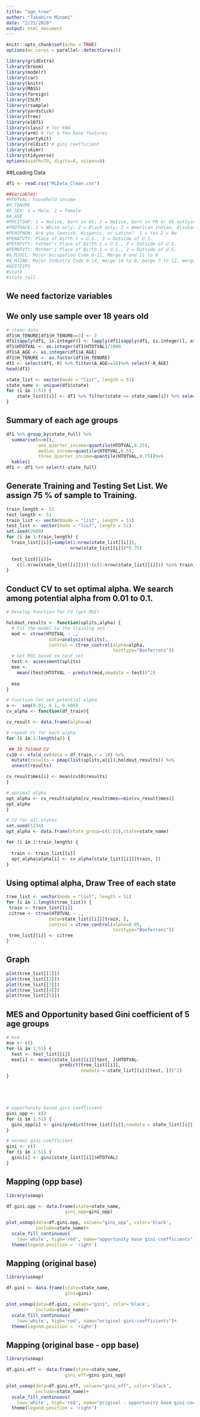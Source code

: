 ---
title: "age_tree"
author: "Takahiro Minami"
date: "2/25/2020"
output: html_document
---

```{r setup, include=FALSE}
knitr::opts_chunk$set(echo = TRUE)
options(mc.cores = parallel::detectCores())
```

```{r setup, include=FALSE}
library(gridExtra)
library(broom)
library(modelr)
library(car)
library(knitr)
library(MASS)
library(foreign)
library(ISLR)
library(rsample)
library(yardstick)
library(tree)
library(e1071)
library(class) # for kNN
library(arm) # for a few base features
library(partykit)
library(reldist) # gini coefficient
library(skimr)
library(tidyverse)
options(width=70, digits=4, scipen=8)
```


##Loading Data
```{r}
df1 <- read.csv("MLData_Clean.csv")
```

```{r} 
##Variables: 
#HTOTVAL: household income
#H_TENURE
#A_SEX: 1 = Male, 2 = Female
#A_AGE
#PRCITSHP: 1 = Native, born in US; 2 = Native, born in PR or US outlying area / Native, born abroad of US parent(s) / Foreign born, US cit by naturalization; 3 = Foreign born, not a US citizen
#PRDTRACE: 1 = White only; 2 = Black only; 3 = American Indian, Alaskan Native only (AI); 4 = Others
#PEHSPNON: Are you Spanish, Hispanic, or Latino?  1 = Yes 2 = No
#PENATVTY: Place of Birth 1 = U.S., 2 = Outside of U.S. 
#PEFNTVTY: Father's Place of Birth 1 = U.S., 2 = Outside of U.S. 
#PEMNTVTY: Mother's Place of Birth 1 = U.S., 2 = Outside of U.S. 
#A_MJOCC: Major Occupation Code 0-11, Merge 6 and 11 to 0 
#A_MJIND: Major Industry Code 0-14, merge 14 to 0, merge 7 to 12, merge 1 and 2
#GESTFIPS
#state
#state_full
```


## We need factorize variables
## We only use sample over 18 years old
```{r}
# clean data
df1$H_TENURE[df1$H_TENURE==3] <- 2
df1[sapply(df1, is.integer)] <- lapply(df1[sapply(df1, is.integer)], as.factor)
df1$HTOTVAL <- as.integer(df1$HTOTVAL)/1000
df1$A_AGE <- as.integer(df1$A_AGE)
df1$H_TENURE <- as.factor(df1$H_TENURE)
df1 <- select(df1,-X) %>% filter(A_AGE>=18)%>% select(-A_AGE)
head(df1)
```


```{r}
state_list <- vector(mode = "list", length = 51)
state_name <- unique(df1$state)
for (i in 1:51) {
    state_list[[i]] <- df1 %>% filter(state == state_name[i]) %>% select(-c(GESTFIPS,state))
}
```

## Summary of each age groups
```{r}
df1 %>% group_by(state_full) %>%
  summarise(n=n(),
            one_quarter_income=quantile(HTOTVAL,0.25),
            median_income=quantile(HTOTVAL,0.5),
            three_quarter_income=quantile(HTOTVAL,0.75))%>%
  kable()
df1 <- df1 %>% select(-state_full)
```

## Generate Training and Testing Set List. We assign 75 % of sample to Training.
```{r}
train_length <- 51
test_length <- 51
train_list <- vector(mode = "list", length = 51)
test_list <- vector(mode = "list", length = 51)
set.seed(2000)
for (i in 1:train_length) {
  train_list[[i]]=sample(1:nrow(state_list[[i]]),
                        nrow(state_list[[i]])*0.75)
  
  test_list[[i]]=
    c(1:nrow(state_list[[i]]))[!(c(1:nrow(state_list[[i]])) %in% train_list[[i]])]
}
```


## Conduct CV to set optimal alpha. We search among potential alpha from 0.01 to 0.1.
```{r}
# Develop function for CV (get MSE)

holdout_results <- function(splits,alpha) {
  # Fit the model to the training set
  mod <- ctree(HTOTVAL ~ .,
                data=analysis(splits),
                control = ctree_control(alpha=alpha,
                                        testtype="Bonferroni"))
  # Get MSE based on test set
  test <- assessment(splits)
  mse <- 
    mean((test$HTOTVAL - predict(mod,newdata = test))^2)
    
  mse
}

# function fot set potential alpha
a <-  seq(0.01, 0.1, 0.005)
cv_alpha <- function(df_train){

cv_result <- data.frame(alpha=a)

# repeat CV for each alpha
for (i in 1:length(a)) {

 ## 10 folded CV
cv10 <- vfold_cv(data = df_train,v = 10) %>%
  mutate(results = pmap(list(splits,a[i]),holdout_results)) %>%
  unnest(results)

cv_result$mes[i] <- mean(cv10$results)
}

# optimal alpha
opt_alpha <- cv_result$alpha[cv_result$mes==min(cv_result$mes)]
opt_alpha
}
```


```{r}
# CV for all states
set.seed(1234)
opt_alpha <- data.frame(state_group=c(1:51),state=state_name)

for (i in 1:train_length) {
  
  train <- train_list[[i]]
  opt_alpha$alpha[i] <- cv_alpha(state_list[[i]][train, ])
}

```



## Using optimal alpha, Draw Tree of each state
```{r}
tree_list <- vector(mode = "list", length = 51)
for (i in 1:length(tree_list)) {
 train <- train_list[[i]]
 citree <- ctree(HTOTVAL ~ .,
                data=state_list[[i]][train, ],
                control = ctree_control(alpha=0.05,
                                        testtype="Bonferroni"))
 tree_list[[i]] <- citree
}
```


## Graph
```{r, fig.width=50, fig.height=20}
plot(tree_list[[1]]) 
plot(tree_list[[2]])
plot(tree_list[[3]])
plot(tree_list[[4]])
plot(tree_list[[5]])
```


## MES and Opportunity based Gini coefficient of 5 age groups
```{r}
# mse
mse <- c()
for (i in 1:51) {
  test <- test_list[[i]]
  mse[i] <- mean((state_list[[i]][test, ]$HTOTVAL-
                    predict(tree_list[[i]],
                            newdata = state_list[[i]][test, ]))^2)
}





# opportunity based gini coefficient
gini_opp <- c()
for (i in 1:51) {
  gini_opp[i] <- gini(predict(tree_list[[i]],newdata = state_list[[i]]))
}

# normal gini-coefficient
gini <- c()
for (i in 1:51) {
  gini[i] <- gini(state_list[[i]]$HTOTVAL)
}
```


## Mapping (opp base)
```{r}
library(usmap)

df.gini.opp <- data.frame(state=state_name, 
                      gini_opp=gini_opp)

plot_usmap(data=df.gini.opp, values="gini_opp", color='black',
           include=state_name)+
  scale_fill_continuous(
    low='white', high='red', name="opportunity base gini-coefficients")+
  theme(legend.position = 'right')
```

## Mapping (original base)
```{r}
library(usmap)

df.gini <- data.frame(state=state_name, 
                      gini=gini)

plot_usmap(data=df.gini, values="gini", color='black',
           include=state_name)+
  scale_fill_continuous(
    low='white', high='red', name="original gini-coefficients")+
  theme(legend.position = 'right')
```

## Mapping (original base - opp base)
```{r}
library(usmap)

df.gini.eff <- data.frame(state=state_name, 
                      gini_eff=gini-gini_opp)

plot_usmap(data=df.gini.eff, values="gini_eff", color='black',
           include=state_name)+
  scale_fill_continuous(
    low='white', high='red', name="priginal - opportunity base gini-coefficients")+
  theme(legend.position = 'right')
```

